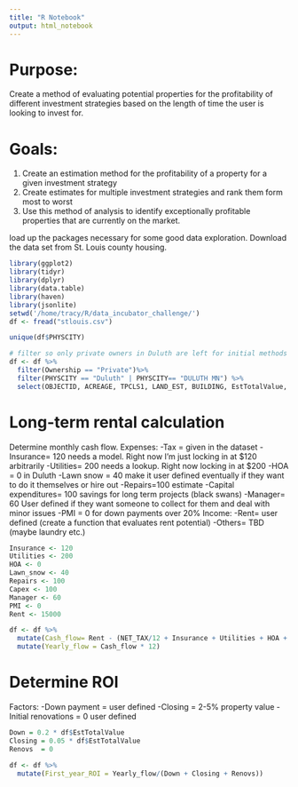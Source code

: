 ```yaml
---
title: "R Notebook"
output: html_notebook
---
```

# Purpose:
Create a method of evaluating potential properties for the profitability of different investment strategies based on the length of time the user is looking to invest for.

# Goals:
1. Create an estimation method for the profitability of a property for a given investment strategy
2. Create estimates for multiple investment strategies and rank them form most to worst
3. Use this method of analysis to identify exceptionally profitable properties that are currently on the market.


load up the packages necessary for some good data exploration. Download the data set from St. Louis county housing.
```r
library(ggplot2)
library(tidyr)
library(dplyr)
library(data.table)
library(haven)
library(jsonlite)
setwd('/home/tracy/R/data_incubator_challenge/')
df <- fread("stlouis.csv")

```

```r
unique(df$PHYSCITY)
```

```r
# filter so only private owners in Duluth are left for initial methods
df <- df %>%
  filter(Ownership == "Private")%>%
  filter(PHYSCITY == "Duluth" | PHYSCITY== "DULUTH MN") %>%
  select(OBJECTID, ACREAGE, TPCLS1, LAND_EST, BUILDING, EstTotalValue, TAXABLE_BUILDING, TAXABLE_LAND_VALUE, TaxableMarketValue, NET_TAX)
```

# Long-term rental calculation
Determine monthly cash flow.
Expenses:
-Tax = given in the dataset
-Insurance= 120 needs a model. Right now I'm just locking in at $120 arbitrarily
-Utilities= 200 needs a lookup. Right now locking in at $200
-HOA = 0 in Duluth
-Lawn snow = 40 make it user defined eventually if they want to do it themselves or hire out
-Repairs=100 estimate
-Capital expenditures= 100 savings for long term projects (black swans)
-Manager= 60 User defined if they want someone to collect for them and deal with minor issues
-PMI = 0 for down payments over 20%
Income:
-Rent= user defined (create a function that evaluates rent potential)
-Others= TBD (maybe laundry etc.)

```r
Insurance <- 120
Utilities <- 200
HOA <- 0
Lawn_snow <- 40
Repairs <- 100
Capex <- 100
Manager <- 60
PMI <- 0
Rent <- 15000

df <- df %>%
  mutate(Cash_flow= Rent - (NET_TAX/12 + Insurance + Utilities + HOA + Lawn_snow+ Repairs + Capex + Manager + PMI)) %>%
  mutate(Yearly_flow = Cash_flow * 12)
```

# Determine ROI
Factors:
-Down payment = user defined
-Closing = 2-5% property value
-Initial renovations = 0 user defined
```r
Down = 0.2 * df$EstTotalValue
Closing = 0.05 * df$EstTotalValue
Renovs  = 0

df <- df %>%
  mutate(First_year_ROI = Yearly_flow/(Down + Closing + Renovs))
```

